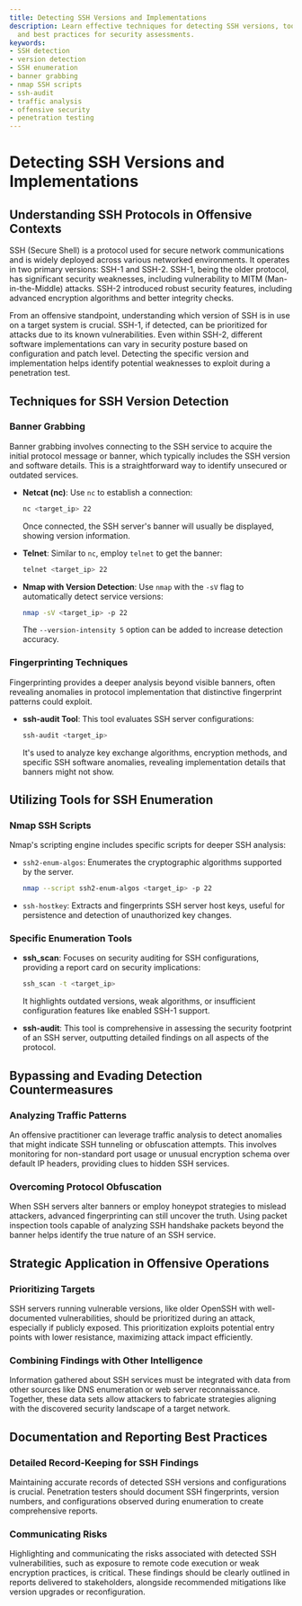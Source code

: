 ```yaml
---
title: Detecting SSH Versions and Implementations
description: Learn effective techniques for detecting SSH versions, tools for enumeration,
  and best practices for security assessments.
keywords:
- SSH detection
- version detection
- SSH enumeration
- banner grabbing
- nmap SSH scripts
- ssh-audit
- traffic analysis
- offensive security
- penetration testing
---
```


# Detecting SSH Versions and Implementations

## Understanding SSH Protocols in Offensive Contexts

SSH (Secure Shell) is a protocol used for secure network communications and is widely deployed across various networked environments. It operates in two primary versions: SSH-1 and SSH-2. SSH-1, being the older protocol, has significant security weaknesses, including vulnerability to MITM (Man-in-the-Middle) attacks. SSH-2 introduced robust security features, including advanced encryption algorithms and better integrity checks.

From an offensive standpoint, understanding which version of SSH is in use on a target system is crucial. SSH-1, if detected, can be prioritized for attacks due to its known vulnerabilities. Even within SSH-2, different software implementations can vary in security posture based on configuration and patch level. Detecting the specific version and implementation helps identify potential weaknesses to exploit during a penetration test.

## Techniques for SSH Version Detection

### Banner Grabbing

Banner grabbing involves connecting to the SSH service to acquire the initial protocol message or banner, which typically includes the SSH version and software details. This is a straightforward way to identify unsecured or outdated services.

- **Netcat (nc)**: Use `nc` to establish a connection:
  ```bash
  nc <target_ip> 22
  ```
  Once connected, the SSH server's banner will usually be displayed, showing version information.

- **Telnet**: Similar to `nc`, employ `telnet` to get the banner:
  ```bash
  telnet <target_ip> 22
  ```

- **Nmap with Version Detection**: Use `nmap` with the `-sV` flag to automatically detect service versions:
  ```bash
  nmap -sV <target_ip> -p 22
  ```
  The `--version-intensity 5` option can be added to increase detection accuracy.

### Fingerprinting Techniques

Fingerprinting provides a deeper analysis beyond visible banners, often revealing anomalies in protocol implementation that distinctive fingerprint patterns could exploit.

- **ssh-audit Tool**: This tool evaluates SSH server configurations:
  ```bash
  ssh-audit <target_ip>
  ```
  It's used to analyze key exchange algorithms, encryption methods, and specific SSH software anomalies, revealing implementation details that banners might not show.

## Utilizing Tools for SSH Enumeration

### Nmap SSH Scripts

Nmap's scripting engine includes specific scripts for deeper SSH analysis:
- `ssh2-enum-algos`: Enumerates the cryptographic algorithms supported by the server.
  ```bash
  nmap --script ssh2-enum-algos <target_ip> -p 22
  ```
- `ssh-hostkey`: Extracts and fingerprints SSH server host keys, useful for persistence and detection of unauthorized key changes.

### Specific Enumeration Tools

- **ssh_scan**: Focuses on security auditing for SSH configurations, providing a report card on security implications:
  ```bash
  ssh_scan -t <target_ip>
  ```
  It highlights outdated versions, weak algorithms, or insufficient configuration features like enabled SSH-1 support.

- **ssh-audit**: This tool is comprehensive in assessing the security footprint of an SSH server, outputting detailed findings on all aspects of the protocol.

## Bypassing and Evading Detection Countermeasures

### Analyzing Traffic Patterns

An offensive practitioner can leverage traffic analysis to detect anomalies that might indicate SSH tunneling or obfuscation attempts. This involves monitoring for non-standard port usage or unusual encryption schema over default IP headers, providing clues to hidden SSH services.

### Overcoming Protocol Obfuscation

When SSH servers alter banners or employ honeypot strategies to mislead attackers, advanced fingerprinting can still uncover the truth. Using packet inspection tools capable of analyzing SSH handshake packets beyond the banner helps identify the true nature of an SSH service.

## Strategic Application in Offensive Operations

### Prioritizing Targets

SSH servers running vulnerable versions, like older OpenSSH with well-documented vulnerabilities, should be prioritized during an attack, especially if publicly exposed. This prioritization exploits potential entry points with lower resistance, maximizing attack impact efficiently.

### Combining Findings with Other Intelligence

Information gathered about SSH services must be integrated with data from other sources like DNS enumeration or web server reconnaissance. Together, these data sets allow attackers to fabricate strategies aligning with the discovered security landscape of a target network.

## Documentation and Reporting Best Practices

### Detailed Record-Keeping for SSH Findings

Maintaining accurate records of detected SSH versions and configurations is crucial. Penetration testers should document SSH fingerprints, version numbers, and configurations observed during enumeration to create comprehensive reports.

### Communicating Risks

Highlighting and communicating the risks associated with detected SSH vulnerabilities, such as exposure to remote code execution or weak encryption practices, is critical. These findings should be clearly outlined in reports delivered to stakeholders, alongside recommended mitigations like version upgrades or reconfiguration.